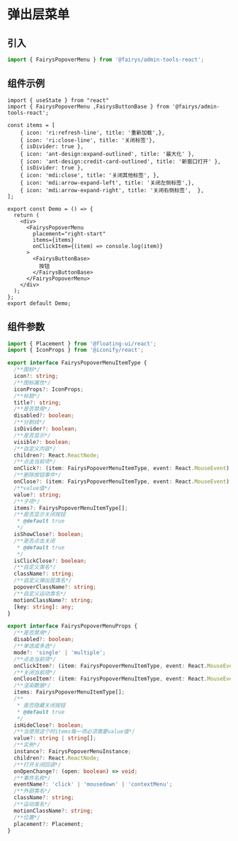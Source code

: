 # 弹出层菜单

## 引入

```ts
import { FairysPopoverMenu } from '@fairys/admin-tools-react';
```

## 组件示例

```tsx preview
import { useState } from "react"
import { FairysPopoverMenu ,FairysButtonBase } from '@fairys/admin-tools-react';

const items = [
    { icon: 'ri:refresh-line', title: '重新加载',},
    { icon: 'ri:close-line', title: '关闭标签'},
    { isDivider: true },
    { icon: 'ant-design:expand-outlined', title: '最大化' },
    { icon: 'ant-design:credit-card-outlined', title: '新窗口打开' },
    { isDivider: true },
    { icon: 'mdi:close', title: '关闭其他标签', },
    { icon: 'mdi:arrow-expand-left', title: '关闭左侧标签',},
    { icon: 'mdi:arrow-expand-right', title: '关闭右侧标签',  },
];

export const Demo = () => {
  return (
    <div>
      <FairysPopoverMenu
        placement="right-start"
        items={items}
        onClickItem={(item) => console.log(item)}
      >
        <FairysButtonBase>
          按钮
        </FairysButtonBase>
      </FairysPopoverMenu>
    </div>
  );
};
export default Demo;
```

## 组件参数

```ts
import { Placement } from '@floating-ui/react';
import { IconProps } from '@iconify/react';

export interface FairysPopoverMenuItemType {
  /**图标*/
  icon?: string;
  /**图标属性*/
  iconProps?: IconProps;
  /**标题*/
  title?: string;
  /**是否禁用*/
  disabled?: boolean;
  /**分割线*/
  isDivider?: boolean;
  /**是否显示*/
  visible?: boolean;
  /**自定义内容*/
  children?: React.ReactNode;
  /**点击当前项*/
  onClick?: (item: FairysPopoverMenuItemType, event: React.MouseEvent) => void;
  /**删除按钮事件*/
  onClose?: (item: FairysPopoverMenuItemType, event: React.MouseEvent) => void;
  /**value值*/
  value?: string;
  /**子项*/
  items?: FairysPopoverMenuItemType[];
  /**是否显示关闭按钮
   * @default true
   */
  isShowClose?: boolean;
  /**是否点击关闭
   * @default true
   */
  isClickClose?: boolean;
  /**自定义类名*/
  className?: string;
  /**自定义弹出层类名*/
  popoverClassName?: string;
  /**自定义运动类名*/
  motionClassName?: string;
  [key: string]: any;
}

export interface FairysPopoverMenuProps {
  /**是否禁用*/
  disabled?: boolean;
  /**单选或多选*/
  mode?: 'single' | 'multiple';
  /**点击当前项*/
  onClickItem?: (item: FairysPopoverMenuItemType, event: React.MouseEvent) => void;
  /**关闭当前项*/
  onCloseItem?: (item: FairysPopoverMenuItemType, event: React.MouseEvent) => void;
  /**渲染数据*/
  items: FairysPopoverMenuItemType[];
  /**
   * 是否隐藏关闭按钮
   * @default true
   */
  isHideClose?: boolean;
  /**当使用这个时items每一项必须需要value值*/
  value?: string | string[];
  /**实例*/
  instance?: FairysPopoverMenuInstance;
  children?: React.ReactNode;
  /**打开关闭回调*/
  onOpenChange?: (open: boolean) => void;
  /**事件名称*/
  eventName?: 'click' | 'mousedown' | 'contextMenu';
  /**外部类名*/
  className?: string;
  /**运动类名*/
  motionClassName?: string;
  /**位置*/
  placement?: Placement;
}

```


